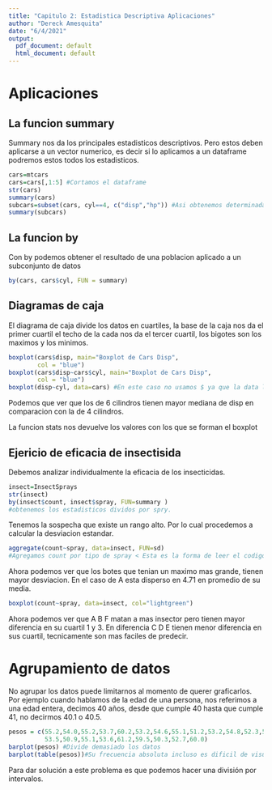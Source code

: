 ```yaml
---
title: "Capitulo 2: Estadistica Descriptiva Aplicaciones"
author: "Dereck Amesquita"
date: "6/4/2021"
output:
  pdf_document: default
  html_document: default
---
```

# Aplicaciones
## La funcion summary
Summary nos da los principales estadisticos descriptivos. Pero estos deben aplicarse a un vector numerico, es decir si lo aplicamos a un dataframe podremos estos todos los estadisticos.

```r
cars=mtcars
cars=cars[,1:5] #Cortamos el dataframe
str(cars)
summary(cars)
subcars=subset(cars, cyl==4, c("disp","hp")) #Asi obtenemos determinadas columnas gracias a subset
summary(subcars)

```
## La funcion by
Con by podemos obtener el resultado de una poblacion aplicado a un subconjunto de datos
```r
by(cars, cars$cyl, FUN = summary)

```

## Diagramas de caja

El diagrama de caja divide los datos en cuartiles, la base de la caja nos da el primer cuartil el techo de la cada nos da el tercer cuartil, los bigotes son los maximos y los minimos.

```r
boxplot(cars$disp, main="Boxplot de Cars Disp",
        col = "blue")
boxplot(cars$disp~cars$cyl, main="Boxplot de Cars Disp",
        col = "blue")
boxplot(disp~cyl, data=cars) #En este caso no usamos $ ya que la data la ponemos aparte.
```

Podemos que ver que los de 6 cilindros tienen mayor mediana de disp en comparacion con la de 4 cilindros.


La funcion stats nos devuelve los valores con los que se forman el boxplot

 
## Ejericio de eficacia de insectisida
Debemos analizar individualmente la eficacia de los insecticidas.
```r
insect=InsectSprays
str(insect)
by(insect$count, insect$spray, FUN=summary )
#obtenemos los estadisticos dividos por spry.

```
Tenemos la sospecha que existe un rango alto. Por lo cual procedemos a calcular la desviacion estandar.

```r
aggregate(count~spray, data=insect, FUN=sd)
#Agregamos count por tipo de spray < Esta es la forma de leer el codigo
```
Ahora podemos ver que los botes que tenian un maximo mas grande, tienen mayor desviacion.
En el caso de A esta disperso en 4.71 en promedio de su media.

```r
boxplot(count~spray, data=insect, col="lightgreen")
```
Ahora podemos ver que A B F matan a mas insector pero tienen mayor diferencia en su cuartil 1 y 3. En diferencia C D E tienen menor diferencia en sus cuartil, tecnicamente son mas faciles de predecir.

# Agrupamiento de datos
No agrupar los datos puede limitarnos al momento de querer graficarlos. Por ejemplo cuando hablamos de la edad de una persona, nos referimos a una edad entera, decimos 40 años, desde que cumple 40 hasta que cumple 41, no decirmos 40.1 o 40.5.

```r
pesos = c(55.2,54.0,55.2,53.7,60.2,53.2,54.6,55.1,51.2,53.2,54.8,52.3,56.9,57.0,55.0,
          53.5,50.9,55.1,53.6,61.2,59.5,50.3,52.7,60.0)
barplot(pesos) #Divide demasiado los datos
barplot(table(pesos))#Su frecuencia absoluta incluso es dificil de visualizar
```
Para dar solución a este problema es que podemos hacer una división por intervalos.

